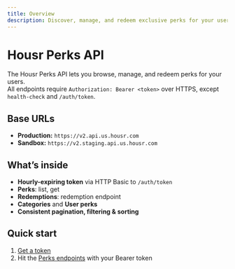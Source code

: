 ```yaml
---
title: Overview
description: Discover, manage, and redeem exclusive perks for your users.
---
```


# Housr Perks API

The Housr Perks API lets you browse, manage, and redeem perks for your users.  
All endpoints require `Authorization: Bearer <token>` over HTTPS, except `health-check` and `/auth/token`.

## Base URLs

- **Production:** `https://v2.api.us.housr.com`
- **Sandbox:** `https://v2.staging.api.us.housr.com`

## What’s inside

- **Hourly-expiring token** via HTTP Basic to `/auth/token`
- **Perks**: list, get
- **Redemptions**: redemption endpoint
- **Categories** and **User perks**
- **Consistent pagination, filtering & sorting**

## Quick start

1. [Get a token](/api-reference/auth/get-bearer-token)
2. Hit the [Perks endpoints](/api-reference/perks/get-perks) with your Bearer token
